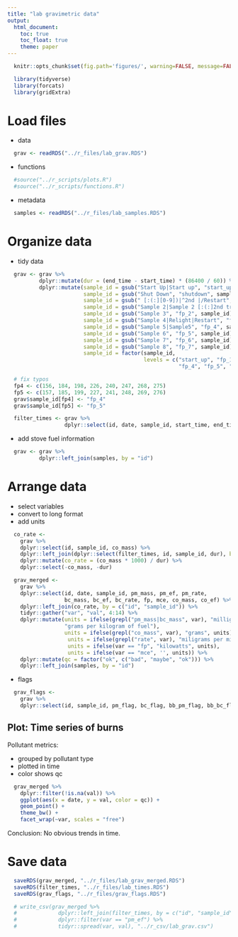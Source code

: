 ```yaml
---
title: "lab gravimetric data"
output:
  html_document:
    toc: true
    toc_float: true
    theme: paper
---
```


```r
  knitr::opts_chunk$set(fig.path='figures/', warning=FALSE, message=FALSE, cache=FALSE)
```

```r
  library(tidyverse)
  library(forcats)
  library(gridExtra)
```

# Load files

* data

```r
  grav <- readRDS("../r_files/lab_grav.RDS")
```

* functions

```r
  #source("../r_scripts/plots.R")
  #source("../r_scripts/functions.R")
```

* metadata

```r
  samples <- readRDS("../r_files/lab_samples.RDS")
```

# Organize data

* tidy data

```r
  grav <- grav %>%
          dplyr::mutate(dur = (end_time - start_time) * (86400 / 60)) %>%
          dplyr::mutate(sample_id = gsub("Start Up|Start up", "start_up", sample_id),
                        sample_id = gsub("Shut Down", "shutdown", sample_id),
                        sample_id = gsub(" [:(:][0-9])|^2nd |/Restart", "", sample_id),
                        sample_id = gsub("Sample 2|Sample 2 [:(:]2nd try[:):]", "fp_1", sample_id),
                        sample_id = gsub("Sample 3", "fp_2", sample_id),
                        sample_id = gsub("Sample 4|Relight|Restart", "fp_3", sample_id),
                        sample_id = gsub("Sample 5|Sample5", "fp_4", sample_id),
                        sample_id = gsub("Sample 6", "fp_5", sample_id),
                        sample_id = gsub("Sample 7", "fp_6", sample_id),
                        sample_id = gsub("Sample 8", "fp_7", sample_id),
                        sample_id = factor(sample_id,
                                           levels = c("start_up", "fp_1", "fp_2", "fp_3",
                                                      "fp_4", "fp_5", "fp_6", "fp_7", "shutdown"))) 

  # fix typos
  fp4 <- c(156, 184, 198, 226, 240, 247, 268, 275)
  fp5 <- c(157, 185, 199, 227, 241, 248, 269, 276)
  grav$sample_id[fp4] <- "fp_4" 
  grav$sample_id[fp5] <- "fp_5"
```

```r
  filter_times <- grav %>% 
                  dplyr::select(id, date, sample_id, start_time, end_time, dur)
```


* add stove fuel information 

```r
  grav <- grav %>%
          dplyr::left_join(samples, by = "id")
```

# Arrange data

* select variables
* convert to long format
* add units

```r
  co_rate <-
    grav %>%
    dplyr::select(id, sample_id, co_mass) %>%
    dplyr::left_join(dplyr::select(filter_times, id, sample_id, dur), by = c("id", "sample_id")) %>%
    dplyr::mutate(co_rate = (co_mass * 1000) / dur) %>%
    dplyr::select(-co_mass, -dur)
```

```r
  grav_merged <-
    grav %>% 
    dplyr::select(id, date, sample_id, pm_mass, pm_ef, pm_rate,
                  bc_mass, bc_ef, bc_rate, fp, mce, co_mass, co_ef) %>%
    dplyr::left_join(co_rate, by = c("id", "sample_id")) %>%
    tidyr::gather("var", "val", 4:14) %>%
    dplyr::mutate(units = ifelse(grepl("pm_mass|bc_mass", var), "milligrams",
                  "grams per kilogram of fuel"),
                  units = ifelse(grepl("co_mass", var), "grams", units),
                   units = ifelse(grepl("rate", var), "miligrams per minute", units),
                   units = ifelse(var == "fp", "kilowatts", units),
                   units = ifelse(var == "mce", '', units)) %>%
    dplyr::mutate(qc = factor("ok", c("bad", "maybe", "ok"))) %>%
    dplyr::left_join(samples, by = "id")
```

* flags

```r
  grav_flags <-
    grav %>%
    dplyr::select(id, sample_id, pm_flag, bc_flag, bb_pm_flag, bb_bc_flag)
```

## Plot: Time series of burns

Pollutant metrics:

* grouped by pollutant type
* plotted in time
* color shows qc

```r
  grav_merged %>%
    dplyr::filter(!is.na(val)) %>%
    ggplot(aes(x = date, y = val, color = qc)) +
    geom_point() +
    theme_bw() +
    facet_wrap(~var, scales = "free")
```

Conclusion: No obvious trends in time.

# Save data

```r
  saveRDS(grav_merged, "../r_files/lab_grav_merged.RDS")
  saveRDS(filter_times, "../r_files/lab_times.RDS")
  saveRDS(grav_flags, "../r_files/grav_flags.RDS")
```

```r
  # write_csv(grav_merged %>%
  #             dplyr::left_join(filter_times, by = c("id", "sample_id")) %>%
  #             dplyr::filter(var == "pm_ef") %>%
  #             tidyr::spread(var, val), "../r_csv/lab_grav.csv")
```


